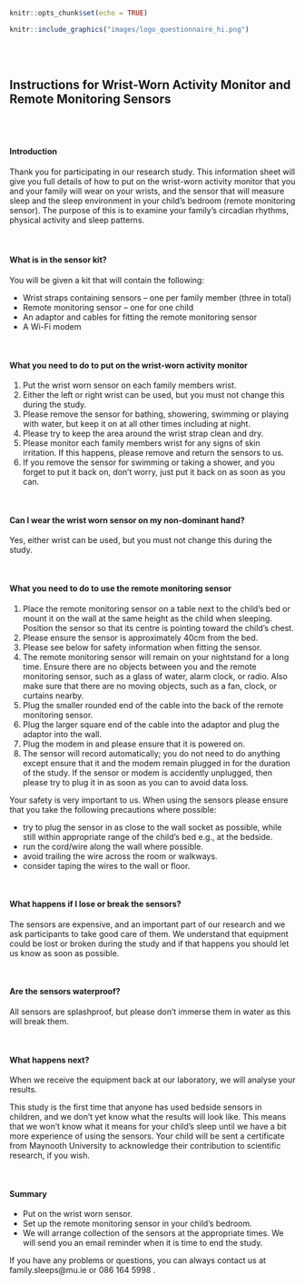 ```r
knitr::opts_chunk$set(echo = TRUE)
```


```r
knitr::include_graphics("images/logo_questionnaire_hi.png")
```

<br><br> <!-- Add two line breaks -->


##  Instructions for Wrist-Worn Activity Monitor and Remote Monitoring Sensors
<br><br> <!-- Add two line breaks -->

####  Introduction
Thank you for participating in our research study. This information sheet will give you full details of how to put on the wrist-worn activity monitor that you and your family will wear on your wrists, and the sensor that will measure sleep and the sleep environment in your child’s bedroom (remote monitoring sensor). The purpose of this is to examine your family’s circadian rhythms, physical activity and sleep patterns.  
<br>
<br>

####  What is in the sensor kit?

You will be given a kit that will contain the following:

* Wrist straps containing sensors – one per family member (three in total)
* Remote monitoring sensor – one for one child
* An adaptor and cables for fitting the remote monitoring sensor
* A Wi-Fi modem

<br>

#### What you need to do to put on the wrist-worn activity monitor
#.  Put the wrist worn sensor on each family members wrist.
#.	Either the left or right wrist can be used, but you must not change this during the study.
#.	Please remove the sensor for bathing, showering, swimming or playing with water, but keep it on at all other times including at night.
#.	Please try to keep the area around the wrist strap clean and dry. 
#.	Please monitor each family members wrist for any signs of skin irritation.  If this happens, please remove and return the sensors to us.
#.	If you remove the sensor for swimming or taking a shower, and you forget to put it back on, don't worry, just put it back on as soon as you can.

<br>

####  Can I wear the wrist worn sensor on my non-dominant hand?

Yes, either wrist can be used, but you must not change this during the study.

<br>

#### What you need to do to use the remote monitoring sensor
#.  Place the remote monitoring sensor on a table next to the child's bed or mount it on the wall at the same height as the child when sleeping. Position the sensor so that its centre is pointing toward the child’s chest.  
#.	Please ensure the sensor is approximately 40cm from the bed.  
#.	Please see below for safety information when fitting the sensor.
#.	The remote monitoring sensor will remain on your nightstand for a long time. Ensure there are no objects between you and the remote monitoring sensor, such as a glass of water, alarm clock, or radio. Also make sure that there are no moving objects, such as a fan, clock, or curtains nearby.
#.  Plug the smaller rounded end of the cable into the back of the remote monitoring sensor.
#.  Plug the larger square end of the cable into the adaptor and plug the adaptor into the wall.
#.  Plug the modem in and please ensure that it is powered on.  
#.  The sensor will record automatically; you do not need to do anything except ensure that it and the modem remain plugged in for the duration of the study. If the sensor or modem is accidently unplugged, then please try to plug it in as soon as you can to avoid data loss.

Your safety is very important to us. When using the sensors please ensure that you take the following precautions where possible:

* try to plug the sensor in as close to the wall socket as possible, while still within appropriate range of the child’s bed e.g., at the bedside.
* run the cord/wire along the wall where possible.
* avoid trailing the wire across the room or walkways.
* consider taping the wires to the wall or floor.

<br>

####  What happens if I lose or break the sensors?
The sensors are expensive, and an important part of our research and we ask participants to take good care of them.  We understand that equipment could be lost or broken during the study and if that happens you should let us know as soon as possible.

<br>

####  Are the sensors waterproof?
All sensors are splashproof, but please don’t immerse them in water as this will break them.

<br>

####  What happens next?
When we receive the equipment back at our laboratory, we will analyse your results.

This study is the first time that anyone has used bedside sensors in children, and we don’t yet know what the results will look like. This means that we won’t know what it means for your child’s sleep until we have a bit more experience of using the sensors. Your child will be sent a certificate from Maynooth University to acknowledge their contribution to scientific research, if you wish.

<br>

####   Summary

* Put on the wrist worn sensor.
* Set up the remote monitoring sensor in your child’s bedroom.
* We will arrange collection of the sensors at the appropriate times. We will send you an email reminder when it is time to end the study.

If you have any problems or questions, you can always contact us at family.sleeps@mu.ie or 086 164 5998 .  





